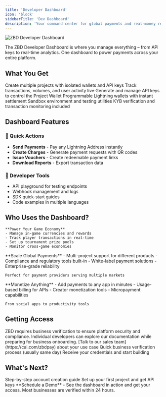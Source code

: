 ```yaml
---
title: 'Developer Dashboard'
icon: 'block'
sidebarTitle: 'Dev Dashboard'
description: 'Your command center for global payments and real-money rewards'
---
```


<Frame caption="ZBD Developer Dashboard">
  <img src="/img/v2/devdash/devdash1.png" alt="ZBD Developer Dashboard" />
</Frame>

The ZBD Developer Dashboard is where you manage everything – from API keys to real-time analytics. One dashboard to power payments across your entire platform.

## What You Get

<CardGroup cols={2}>
  <Card title="Project Management" icon="folder">
    Create multiple projects with isolated wallets and API keys
  </Card>
  <Card title="Real-time Analytics" icon="chart-line">
    Track transactions, volumes, and user activity live
  </Card>
  <Card title="API Key Control" icon="key">
    Generate and manage API keys to control the Project Wallet
  </Card>
  <Card title="Wallet Management" icon="wallet">
    Programmable Lightning wallets with instant settlement
  </Card>
  <Card title="Testing Tools" icon="flask">
    Sandbox environment and testing utilities
  </Card>
  <Card title="Compliance Built-in" icon="shield-check">
    KYB verification and transaction monitoring included
  </Card>
</CardGroup>

## Dashboard Features

### 🚀 Quick Actions
- **Send Payments** - Pay any Lightning Address instantly
- **Create Charges** - Generate payment requests with QR codes
- **Issue Vouchers** - Create redeemable payment links
- **Download Reports** - Export transaction data

### 🔧 Developer Tools
- API playground for testing endpoints
- Webhook management and logs
- SDK quick-start guides
- Code examples in multiple languages

## Who Uses the Dashboard?

<Tabs>
  <Tab title="Game Studios">

    **Power Your Game Economy**
    - Manage in-game currencies and rewards
    - Track player transactions in real-time
    - Set up tournament prize pools
    - Monitor cross-game economies
    
  </Tab>
  <Tab title="Fintech Companies">
    **Scale Global Payments**
    - Multi-project support for different products
    - Compliance and regulatory tools built-in
    - White-label payment solutions
    - Enterprise-grade reliability
    
    Perfect for payment providers serving multiple markets
  </Tab>
  <Tab title="App Developers">
    **Monetize Anything**
    - Add payments to any app in minutes
    - Usage-based billing for APIs
    - Creator monetization tools
    - Micropayment capabilities
    
    From social apps to productivity tools
  </Tab>
</Tabs>

## Getting Access

<Warning>
  ZBD requires business verification to ensure platform security and compliance. Individual developers can explore our documentation while preparing for business onboarding.
</Warning>

<Steps>
  <Step title="Schedule a Call">
    [Talk to our sales team](https://cal.com/zbdpay) about your use case
  </Step>
  <Step title="Complete KYB">
    Quick business verification process (usually same day)
  </Step>
  <Step title="Get Dashboard Access">
    Receive your credentials and start building
  </Step>
</Steps>

## What's Next?

<CardGroup cols={2}>
  <Card title="Create Your Account" icon="user-plus" href="/get-started/create-account">
    Step-by-step account creation guide
  </Card>
  <Card title="First Project" icon="rocket" href="/get-started/create-project">
    Set up your first project and get API keys
  </Card>
</CardGroup>

<Card title="Ready to Get Started?" icon="calendar" href="https://cal.com/zbdpay">
  **Schedule a Demo** - See the dashboard in action and get your access. Most businesses are verified within 24 hours.
</Card>